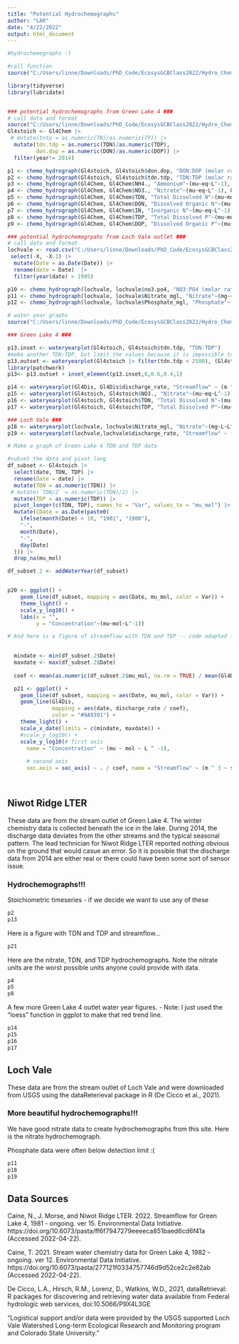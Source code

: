 ```yaml
---
title: "Potential Hydrochemographs"
author: "LAR"
date: "4/22/2022"
output: html_document
---
```


```r
#hydrochemographs :) 

#call function
source("C:/Users/linne/Downloads/PhD_Code/EcosysGCBClass2022/Hydro_Chemo_Graphs/Code/Functions/chemo_hydrograph.R")

library(tidyverse)
library(lubridate)


### potential hydrochemographs from Green Lake 4 ###
# call data and format
source("C:/Users/linne/Downloads/PhD_Code/EcosysGCBClass2022/Hydro_Chemo_Graphs/Data/Call_Data.R") 
Gl4stoich <- Gl4Chem |>
 # mutate(tntp = as.numeric(TN)/as.numeric(TP)) |>
  mutate(tdn.tdp = as.numeric(TDN)/as.numeric(TDP),
         don.dop = as.numeric(DON)/as.numeric(DOP)) |>
  filter(year!= 2014)

p1 <- chemo_hydrograph(Gl4stoich, Gl4stoich$don.dop, "DON:DOP (molar ratio)", Gl4Dis)
p2 <- chemo_hydrograph(Gl4stoich, Gl4stoich$tdn.tdp, "TDN:TDP (molar ratio)", Gl4Dis) # use
p3 <- chemo_hydrograph(Gl4Chem, Gl4Chem$NH4., "Ammonium"~(mu~eq~L^-1), Gl4Dis)
p4 <- chemo_hydrograph(Gl4Chem, Gl4Chem$NO3., "Nitrate"~(mu~eq~L^-1), Gl4Dis) # use
p5 <- chemo_hydrograph(Gl4Chem, Gl4Chem$TDN, "Total Dissolved N"~(mu~mol~L^-1), Gl4Dis) # use
p6 <- chemo_hydrograph(Gl4Chem, Gl4Chem$DON, "Dissolved Organic N"~(mu~mol~L^-1), Gl4Dis)
p7 <- chemo_hydrograph(Gl4Chem, Gl4Chem$IN, "Inorganic N"~(mu~eq~L^-1), Gl4Dis)
p8 <- chemo_hydrograph(Gl4Chem, Gl4Chem$TDP, "Total Dissolved P"~(mu~mol~L^-1), Gl4Dis) # use
p9 <- chemo_hydrograph(Gl4Chem, Gl4Chem$DOP, "Dissolved Organic P"~(mu~mol~L^-1), Gl4Dis)

### potential hydrochemogrpahs from Loch Vale outlet ###
# call data and format
lochvale <- read.csv("C:/Users/linne/Downloads/PhD_Code/EcosysGCBClass2022/Hydro_Chemo_Graphs/Data/USGS_lochvaleoutlet.csv") |>
 select(-X, -X.1) |>
  mutate(Date = as.Date(Date)) |>
  rename(date = Date)  |>
  filter(year(date) > 1995)

p10 <- chemo_hydrograph(lochvale, lochvale$no3.po4, "NO3:PO4 (molar ratio)", lochvale)
p11 <- chemo_hydrograph(lochvale, lochvale$Nitrate_mgl, "Nitrate"~(mg~~L^-1), lochvale) # use
p12 <- chemo_hydrograph(lochvale, lochvale$Phosphate_mgl, "Phosphate"~(mg~~L^-1), lochvale)

```


```r

# water year graphs
source("C:/Users/linne/Downloads/PhD_Code/EcosysGCBClass2022/Hydro_Chemo_Graphs/Code/Functions/wateryearplot.R")

### Green Lake 4 ###

p13.inset <- wateryearplot(Gl4stoich, Gl4stoich$tdn.tdp, "TDN:TDP")
#make another TDN:TDP, but limit the values because it is impossible to see the pattern. Make above an inset
p13.outset <- wateryearplot(Gl4stoich |> filter(tdn.tdp < 2500), (Gl4stoich |> filter(tdn.tdp < 2500))$tdn.tdp, "TDN:TDP (molar ratio)")
library(patchwork)
p13<- p13.outset + inset_element(p13.inset,0,0.6,0.4,1)

p14 <- wateryearplot(Gl4Dis, Gl4Dis$discharge_rate, "Streamflow" ~ (m ^ 3 ~ s ^ -1))
p15 <- wateryearplot(Gl4stoich, Gl4stoich$NO3., "Nitrate"~(mu~eq~L^-1))
p16 <- wateryearplot(Gl4stoich, Gl4stoich$TDN, "Total Dissolved N"~(mu~mol~L^-1))
p17 <- wateryearplot(Gl4stoich, Gl4stoich$TDP, "Total Dissolved P"~(mu~mol~L^-1))

### Loch Vale ###
p18 <- wateryearplot(lochvale, lochvale$Nitrate_mgl, "Nitrate"~(mg~L~L^-1))
p19 <- wateryearplot(lochvale,lochvale$discharge_rate, "Streamflow" ~ (m ^ 3 ~ s ^ -1))

```


```r
# Make a graph of Green Lake 4 TDN and TDP data 

#subset the data and pivot long 
df_subset <- Gl4stoich |>
  select(date, TDN, TDP) |>
  rename(Date = date) |>
  mutate(TDN = as.numeric(TDN)) |>
 # mutate(`TDN/2` = as.numeric(TDN)/2) |>
  mutate(TDP = as.numeric(TDP)) |>
  pivot_longer(c(TDN, TDP), names_to = "Var", values_to = "mu_mol") |>
  mutate(CDate = as.Date(paste0(
    ifelse(month(Date) < 10, "1901", "1900"),
    "-",
    month(Date),
    "-",
    day(Date)
  ))) |>
  drop_na(mu_mol)

df_subset.2 <- addWaterYear(df_subset)


p20 <- ggplot() +
    geom_line(df_subset, mapping = aes(Date, mu_mol, color = Var)) +
    theme_light() +
    scale_y_log10() +
    labs(x = "",
         y = "Concentration"~(mu~mol~L^-1))

# And here is a figure of streamflow with TDN and TDP -- code adapted from chem_hydrograph.R function

 
  mindate <- min(df_subset.2$Date)
  maxdate <- max(df_subset.2$Date)
  
  coef <- mean(as.numeric(df_subset.2$mu_mol, na.rm = TRUE) / mean(Gl4Dis$discharge_rate, na.rm = TRUE))

  p21 <- ggplot() +
    geom_line(df_subset, mapping = aes(Date, mu_mol, color = Var)) +
    geom_line(Gl4Dis,
              mapping = aes(date, discharge_rate / coef),
              color = "#9A9391") +
    theme_light() +
    scale_x_date(limits = c(mindate, maxdate)) +
    #scale_y_log10() +
    scale_y_log10(# first axis
      name = "Concentration" ~ (mu ~ mol ~ L ^ -1),
      
      # second axis
      sec.axis = sec_axis( ~ . / coef, name = "Streamflow" ~ (m ^ 3 ~ s ^ -1)))

    

```

## Niwot Ridge LTER 
These data are from the stream outlet of Green Lake 4. The winter chemistry data is collected beneath the ice in the lake. During 2014, the discharge data deviates from the other streams and the typical seasonal pattern. The lead technician for Niwot Ridge LTER reported nothing obvious on the ground that would casue an error. So it is possible that the discharge data from 2014 are either real or there could have been some sort of sensor issue. 

### Hydrochemographs!!!
Stoichiometric timeseries - if we decide we want to use any of these
```r
p2
p13
```

Here is a figure with TDN and TDP and streamflow...
```r
p21
```

Here are the nitrate, TDN, and TDP hydrochemographs. Note the nitrate units are the worst possible units anyone could provide with data. 
```r
p4
p5
p8
```

A few more Green Lake 4 outlet water year figures. - Note: I just used the "loess" function in ggplot to make that red trend line.
```r
p14
p15
p16
p17
```


## Loch Vale 
These data are from the stream outlet of Loch Vale and were downloaded from USGS using the dataReterieval package in R (De Cicco et al., 2021). 

### More beautiful hydrochemographs!!!
We have good nitrate data to create hydrochemographs from this site. Here is the nitrate hydrochemograph. 

Phosphate data were often below detection limit :(
```r
p11
p18
p19
```



## Data Sources
Caine, N., J. Morse, and Niwot Ridge LTER. 2022. Streamflow for Green Lake 4, 1981 - ongoing. ver 15. Environmental Data Initiative. https://doi.org/10.6073/pasta/ff6f7947279eeeeca851baed6cd6f41a (Accessed 2022-04-22).

Caine, T. 2021. Stream water chemistry data for Green Lake 4, 1982 - ongoing. ver 12. Environmental Data Initiative. https://doi.org/10.6073/pasta/277121f0334757746d9d52ce2c2e82ab (Accessed 2022-04-22).

De Cicco, L.A., Hirsch, R.M., Lorenz, D., Watkins, W.D., 2021, dataRetrieval: R packages for discovering
and retrieving water data available from Federal hydrologic web services, doi:10.5066/P9X4L3GE

"Logistical support and/or data were provided by the USGS supported Loch Vale Watershed Long-term Ecological Research and Monitoring program and Colorado State University."